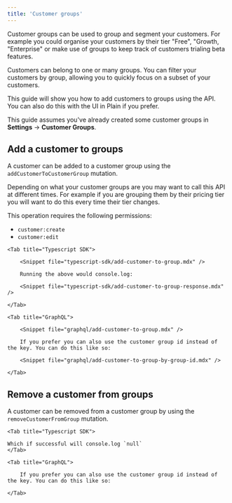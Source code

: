 ```yaml
---
title: 'Customer groups'
---
```


Customer groups can be used to group and segment your customers. For example you could organise your customers by their tier "Free", "Growth, "Enterprise" or make use of groups to keep track of customers trialing beta features.

Customers can belong to one or many groups. You can filter your customers by group, allowing you to quickly focus on a subset of your customers.

This guide will show you how to add customers to groups using the API. You can also do this with the UI in Plain if you prefer.

This guide assumes you've already created some customer groups in **Settings** → **Customer Groups**.

## Add a customer to groups

A customer can be added to a customer group using the `addCustomerToCustomerGroup` mutation.

Depending on what your customer groups are you may want to call this API at different times. For example if you are grouping them by their pricing tier you will want to do this every time their tier changes.

This operation requires the following permissions:

- `customer:create`
- `customer:edit`

<Tabs>

    <Tab title="Typescript SDK">

        <Snippet file="typescript-sdk/add-customer-to-group.mdx" />

        Running the above would console.log:

        <Snippet file="typescript-sdk/add-customer-to-group-response.mdx" />

    </Tab>

    <Tab title="GraphQL">

        <Snippet file="graphql/add-customer-to-group.mdx" />

        If you prefer you can also use the customer group id instead of the key. You can do this like so:

        <Snippet file="graphql/add-customer-to-group-by-group-id.mdx" />

    </Tab>

</Tabs>

## Remove a customer from groups

A customer can be removed from a customer group by using the `removeCustomerFromGroup` mutation.

<Tabs>

    <Tab title="Typescript SDK">

<Snippet file="typescript-sdk/remove-customer-from-groups.mdx" />

    Which if successful will console.log `null`
    </Tab>

    <Tab title="GraphQL">

<Snippet file="graphql/remove-customer-from-groups.mdx" />

        If you prefer you can also use the customer group id instead of the key. You can do this like so:

<Snippet file="graphql/remove-customer-from-groups-by-group-id.mdx" />

    </Tab>

</Tabs>
